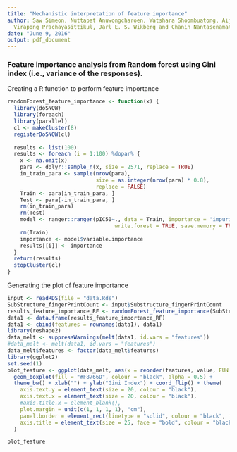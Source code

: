 ```yaml
---
title: "Mechanistic interpretation of feature importance"
author: Saw Simeon, Nuttapat Anuwongcharoen, Watshara Shoombuatong, Aijaz Ahmad Malik,
  Virapong Prachayasittikul, Jarl E. S. Wikberg and Chanin Nantasenamat
date: "June 9, 2016"
output: pdf_document
---
```


### Feature importance analysis from Random forest using Gini index (i.e., variance of the responses).

Creating a R function to perform feature importance
```r
randomForest_feature_importance <- function(x) {
  library(doSNOW)
  library(foreach)
  library(parallel)
  cl <- makeCluster(8)
  registerDoSNOW(cl)
  
  results <- list(100)
  results <- foreach (i = 1:100) %dopar% {
    x <- na.omit(x)
    para <- dplyr::sample_n(x, size = 2571, replace = TRUE)
    in_train_para <- sample(nrow(para),
                            size = as.integer(nrow(para) * 0.8),
                            replace = FALSE)
    Train <- para[in_train_para, ]
    Test <- para[-in_train_para, ]
    rm(in_train_para)
    rm(Test)
    model <- ranger::ranger(pIC50~., data = Train, importance = 'impurity',
                                  write.forest = TRUE, save.memory = TRUE)
    rm(Train)
    importance <- model$variable.importance
    results[[i]] <- importance
  }
  return(results)
  stopCluster(cl)
}

```

Generating the plot of feature importance

```r
input <- readRDS(file = "data.Rds")
SubStructure_fingerPrintCount <- input$Substructure_fingerPrintCount
results_feature_importance_RF <- randomForest_feature_importance(SubStructure_fingerPrintCount)
data1 <- data.frame(results_feature_importance_RF)
data1 <- cbind(features = rownames(data1), data1)
library(reshape2)
data_melt <- suppressWarnings(melt(data1, id.vars = "features"))
#data_melt <- melt(data1, id.vars = "features")
data_melt$features <- factor(data_melt$features)
library(ggplot2)
set.seed(1)
plot_feature <- ggplot(data_melt, aes(x = reorder(features, value, FUN = median), y = value)) +
  geom_boxplot(fill = "#F8766D", colour = "black", alpha = 0.5) +
  theme_bw() + xlab("") + ylab("Gini Index") + coord_flip() + theme(
    axis.text.y = element_text(size = 20, colour = "black"),
    axis.text.x = element_text(size = 20, colour = "black"),
    #axis.title.x = element_blank(),
    plot.margin = unit(c(1, 1, 1, 1), "cm"),
    panel.border = element_rect(linetype = "solid", colour = "black", fill = NA, size = 1),
    axis.title = element_text(size = 25, face = "bold", colour = "black")
  )

plot_feature
```

